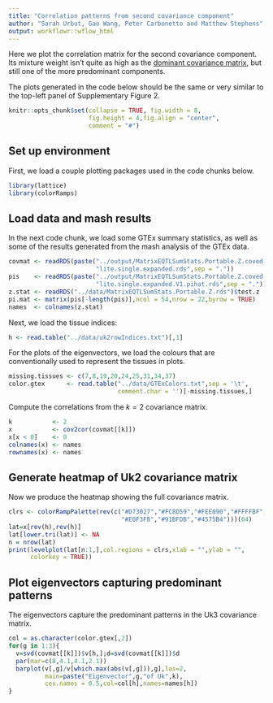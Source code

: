 ```yaml
---
title: "Correlation patterns from second covariance component"
author: "Sarah Urbut, Gao Wang, Peter Carbonetto and Matthew Stephens"
output: workflowr::wflow_html
---
```


Here we plot the correlation matrix for the second covariance
component. Its mixture weight isn't quite as high as the [dominant
covariance matrix](Uk3.html), but still one of the more
predominant components.

The plots generated in the code below should be the same or very
similar to the top-left panel of Supplementary Figure 2.

```r
knitr::opts_chunk$set(collapse = TRUE, fig.width = 8,
                      fig.height = 4,fig.align = "center",
                      comment = "#")
```

## Set up environment

First, we load a couple plotting packages used in the code chunks below.

```r
library(lattice)
library(colorRamps)
```

## Load data and mash results

In the next code chunk, we load some GTEx summary statistics, as well
as some of the results generated from the mash analysis of the GTEx
data.

```r
covmat <- readRDS(paste("../output/MatrixEQTLSumStats.Portable.Z.coved.K3.P3",
                        "lite.single.expanded.rds",sep = "."))
pis    <- readRDS(paste("../output/MatrixEQTLSumStats.Portable.Z.coved.K3.P3",
                        "lite.single.expanded.V1.pihat.rds",sep = "."))$pihat
z.stat <- readRDS("../data/MatrixEQTLSumStats.Portable.Z.rds")$test.z
pi.mat <- matrix(pis[-length(pis)],ncol = 54,nrow = 22,byrow = TRUE)
names  <- colnames(z.stat)
```

Next, we load the tissue indices:

```r
h <- read.table("../data/uk2rowIndices.txt")[,1]
```

For the plots of the eigenvectors, we load the colours that are
conventionally used to represent the tissues in plots.

```r
missing.tissues <- c(7,8,19,20,24,25,31,34,37)
color.gtex      <- read.table("../data/GTExColors.txt",sep = '\t',
                              comment.char = '')[-missing.tissues,]
```

Compute the correlations from the $k=2$ covariance matrix.

```r
k           <- 2
x           <- cov2cor(covmat[[k]])
x[x < 0]    <- 0
colnames(x) <- names
rownames(x) <- names
```

## Generate heatmap of Uk2 covariance matrix

Now we produce the heatmap showing the full covariance matrix.

```r
clrs <- colorRampPalette(rev(c("#D73027","#FC8D59","#FEE090","#FFFFBF",
                               "#E0F3F8","#91BFDB","#4575B4")))(64)
lat=x[rev(h),rev(h)]
lat[lower.tri(lat)] <- NA
n = nrow(lat)
print(levelplot(lat[n:1,],col.regions = clrs,xlab = "",ylab = "",
      colorkey = TRUE))
```

## Plot eigenvectors capturing predominant patterns

The eigenvectors capture the predominant patterns in the Uk3
covariance matrix.

```r
col = as.character(color.gtex[,2])
for(g in 1:3){
  v=svd(covmat[[k]])$v[h,];d=svd(covmat[[k]])$d
  par(mar=c(8,4.1,4.1,2.1))
  barplot(v[,g]/v[which.max(abs(v[,g])),g],las=2,
          main=paste("Eigenvector",g,"of Uk",k),
          cex.names = 0.5,col=col[h],names=names[h])
}
```
